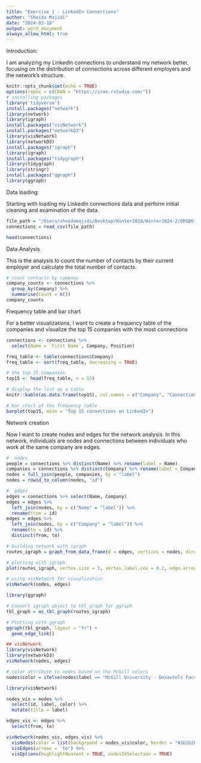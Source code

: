 ```yaml
---
title: "Exercise 1 - LinkedIn Connections"
author: "Sheida Majidi"
date: "2024-03-18"
output: word_document
always_allow_html: true
---
```


Introduction:

I am analyzing my LinkedIn connections to understand my network better, focusing on the distribution of connections across different employers and the network's structure.


```r
knitr::opts_chunk$set(echo = TRUE)
options(repos = c(CRAN = "https://cran.rstudio.com/"))
# installing packages
library('tidyverse')
install.packages("network")
library(network)
library(igraph)
install.packages("visNetwork")
install.packages("networkD3")
library(visNetwork)
library(networkD3)
install.packages("igraph")
library(igraph)
install.packages("tidygraph")
library(tidygraph)
library(stringr)
install.packages("ggraph")
library(ggraph) 
```

Data loading:

Starting with loading my LinkedIn connections data and perform initial cleaning and examination of the data.

```r
file_path = "/Users/sheidamajidi/Desktop/Winter2024/Winter2024-2/ORGB672/Exercises/1/Connections.csv"
connections = read_csv(file_path)

head(connections)
```
Data Analysis

This is the analysis to count the number of contacts by their current employer and calculate the total number of contacts.

```r

# count contacts by company
company_counts <- connections %>%
  group_by(Company) %>%
  summarise(Count = n())
company_counts

```

Frequency table and bar chart

For a better visualizations, I want to create a frequency table of the companies and visualize the top 15 companies with the most connections

```r

connections <- connections %>%
  select(Name = `First Name`, Company, Position)

freq_table <- table(connections$Company)
freq_table <- sort(freq_table, decreasing = TRUE)

# the top 15 companies
top15 <- head(freq_table, n = 15)

# display the list as a table
knitr::kable(as.data.frame(top15), col.names = c("Company", "Connections"))

# bar chart of the frequency table
barplot(top15, main = "Top 15 connections on LinkedIn")


```


Network creation 

Now I want to create nodes and edges for the network analysis. In this network, individuals are nodes and connections between individuals who work at the same company are edges.

```r

#  nodes
people = connections %>% distinct(Name) %>% rename(label = Name)
companies = connections %>% distinct(Company) %>% rename(label = Company)
nodes = full_join(people, companies, by = "label")
nodes = rowid_to_column(nodes, "id")

#  edges
edges = connections %>% select(Name, Company)
edges = edges %>%
  left_join(nodes, by = c("Name" = "label")) %>%
  rename(from = id)
edges = edges %>%
  left_join(nodes, by = c("Company" = "label")) %>%
  rename(to = id) %>%
  distinct(from, to)

# building network with igraph
routes_igraph = graph_from_data_frame(d = edges, vertices = nodes, directed = TRUE)

# plotting with igraph
plot(routes_igraph, vertex.size = 3, vertex.label.cex = 0.2, edge.arrow.size = 0.01)

# using visNetwork for visualization
visNetwork(nodes, edges)
```


```r
library(ggraph)

# Convert igraph object to tbl_graph for ggraph
tbl_graph = as_tbl_graph(routes_igraph)

# Plotting with ggraph
ggraph(tbl_graph, layout = "fr") +
  geom_edge_link()

```


```r
## visNetwork
library(visNetwork)
library(networkD3)
visNetwork(nodes, edges)

```
```r

# color attribute to nodes based on the McGill colors
nodes$color = ifelse(nodes$label == "McGill University - Desautels Faculty of Management", "red", "gray")

library(visNetwork)

nodes_vis = nodes %>%
  select(id, label, color) %>%
  mutate(title = label)

edges_vis <- edges %>%
  select(from, to)

visNetwork(nodes_vis, edges_vis) %>%
  visNodes(color = list(background = nodes_vis$color, border = "#2b2b2b")) %>%
  visEdges(arrows = 'to') %>%
  visOptions(highlightNearest = TRUE, nodesIdSelection = TRUE)


```






